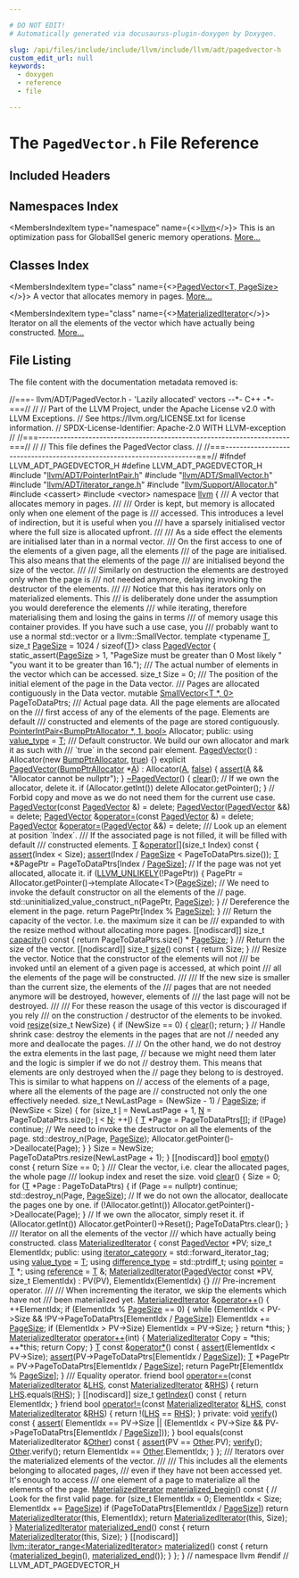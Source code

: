 ```yaml
---

# DO NOT EDIT!
# Automatically generated via docusaurus-plugin-doxygen by Doxygen.

slug: /api/files/include/include/llvm/include/llvm/adt/pagedvector-h
custom_edit_url: null
keywords:
  - doxygen
  - reference
  - file

---
```





# The `PagedVector.h` File Reference

<DoxygenPage pluginConfig={pluginConfig}>



## Included Headers

<IncludesList>
<IncludesListItem
  filePath="llvm/ADT/PointerIntPair.h"
  permalink="/docs/api/files/include/include/llvm/include/llvm/adt/pointerintpair-h"
  isLocal="true" />
<IncludesListItem
  filePath="llvm/ADT/SmallVector.h"
  permalink="/docs/api/files/include/include/llvm/include/llvm/adt/smallvector-h"
  isLocal="true" />
<IncludesListItem
  filePath="llvm/ADT/iterator_range.h"
  permalink="/docs/api/files/include/include/llvm/include/llvm/adt/iterator-range-h"
  isLocal="true" />
<IncludesListItem
  filePath="llvm/Support/Allocator.h"
  permalink="/docs/api/files/include/include/llvm/include/llvm/support/allocator-h"
  isLocal="true" />
<IncludesListItem
  filePath="cassert"
  permalink=""
  isLocal="false" />
<IncludesListItem
  filePath="vector"
  permalink=""
  isLocal="false" />
</IncludesList>

## Namespaces Index

<MembersIndex>

<MembersIndexItem
  type="namespace"
  name={<><a href="/docs/api/namespaces/llvm">llvm</a></>}>
This is an optimization pass for GlobalISel generic memory operations. <a href="/docs/api/namespaces/llvm/#details">More...</a>
</MembersIndexItem>

</MembersIndex>

## Classes Index

<MembersIndex>

<MembersIndexItem
  type="class"
  name={<><a href="/docs/api/classes/llvm/pagedvector">PagedVector&lt;T, PageSize&gt;</a></>}>
A vector that allocates memory in pages. <a href="/docs/api/classes/llvm/pagedvector/#details">More...</a>
</MembersIndexItem>

<MembersIndexItem
  type="class"
  name={<><a href="/docs/api/classes/llvm/pagedvector/materializediterator">MaterializedIterator</a></>}>
Iterator on all the elements of the vector which have actually being constructed. <a href="/docs/api/classes/llvm/pagedvector/materializediterator/#details">More...</a>
</MembersIndexItem>

</MembersIndex>


## File Listing

The file content with the documentation metadata removed is:

<ProgramListing>

<Link id="l00001" /><CodeLine lineNumber="1"><Highlight kind="comment">//===- llvm/ADT/PagedVector.h - &#39;Lazily allocated&#39; vectors --&#42;- C++ -&#42;-===//</Highlight><Highlight kind="normal"></Highlight></CodeLine>
<Link id="l00002" /><CodeLine lineNumber="2"><Highlight kind="normal"></Highlight><Highlight kind="comment">//</Highlight><Highlight kind="normal"></Highlight></CodeLine>
<Link id="l00003" /><CodeLine lineNumber="3"><Highlight kind="normal"></Highlight><Highlight kind="comment">// Part of the LLVM Project, under the Apache License v2.0 with LLVM Exceptions.</Highlight><Highlight kind="normal"></Highlight></CodeLine>
<Link id="l00004" /><CodeLine lineNumber="4"><Highlight kind="normal"></Highlight><Highlight kind="comment">// See https://llvm.org/LICENSE.txt for license information.</Highlight><Highlight kind="normal"></Highlight></CodeLine>
<Link id="l00005" /><CodeLine lineNumber="5"><Highlight kind="normal"></Highlight><Highlight kind="comment">// SPDX-License-Identifier: Apache-2.0 WITH LLVM-exception</Highlight><Highlight kind="normal"></Highlight></CodeLine>
<Link id="l00006" /><CodeLine lineNumber="6"><Highlight kind="normal"></Highlight><Highlight kind="comment">//</Highlight><Highlight kind="normal"></Highlight></CodeLine>
<Link id="l00007" /><CodeLine lineNumber="7"><Highlight kind="normal"></Highlight><Highlight kind="comment">//===----------------------------------------------------------------------===//</Highlight><Highlight kind="normal"></Highlight></CodeLine>
<Link id="l00008" /><CodeLine lineNumber="8"><Highlight kind="normal"></Highlight><Highlight kind="comment">//</Highlight><Highlight kind="normal"></Highlight></CodeLine>
<Link id="l00009" /><CodeLine lineNumber="9"><Highlight kind="normal"></Highlight><Highlight kind="comment">// This file defines the PagedVector class.</Highlight><Highlight kind="normal"></Highlight></CodeLine>
<Link id="l00010" /><CodeLine lineNumber="10"><Highlight kind="normal"></Highlight><Highlight kind="comment">//</Highlight><Highlight kind="normal"></Highlight></CodeLine>
<Link id="l00011" /><CodeLine lineNumber="11"><Highlight kind="normal"></Highlight><Highlight kind="comment">//===----------------------------------------------------------------------===//</Highlight><Highlight kind="normal"></Highlight></CodeLine>
<Link id="l00012" /><CodeLine lineNumber="12"><Highlight kind="normal"></Highlight><Highlight kind="preprocessor">#ifndef LLVM&#95;ADT&#95;PAGEDVECTOR&#95;H</Highlight><Highlight kind="normal"></Highlight></CodeLine>
<Link id="l00013" /><CodeLine lineNumber="13"><Highlight kind="normal"></Highlight><Highlight kind="preprocessor">#define LLVM&#95;ADT&#95;PAGEDVECTOR&#95;H</Highlight><Highlight kind="normal"></Highlight></CodeLine>
<Link id="l00014" /><CodeLine lineNumber="14"><Highlight kind="normal"></Highlight></CodeLine>
<Link id="l00015" /><CodeLine lineNumber="15"><Highlight kind="normal"></Highlight><Highlight kind="preprocessor">#include &quot;<a href="/docs/api/files/include/include/llvm/include/llvm/adt/pointerintpair-h">llvm/ADT/PointerIntPair.h</a>&quot;</Highlight><Highlight kind="normal"></Highlight></CodeLine>
<Link id="l00016" /><CodeLine lineNumber="16"><Highlight kind="normal"></Highlight><Highlight kind="preprocessor">#include &quot;<a href="/docs/api/files/include/include/llvm/include/llvm/adt/smallvector-h">llvm/ADT/SmallVector.h</a>&quot;</Highlight><Highlight kind="normal"></Highlight></CodeLine>
<Link id="l00017" /><CodeLine lineNumber="17"><Highlight kind="normal"></Highlight><Highlight kind="preprocessor">#include &quot;<a href="/docs/api/files/include/include/llvm/include/llvm/adt/iterator-range-h">llvm/ADT/iterator&#95;range.h</a>&quot;</Highlight><Highlight kind="normal"></Highlight></CodeLine>
<Link id="l00018" /><CodeLine lineNumber="18"><Highlight kind="normal"></Highlight><Highlight kind="preprocessor">#include &quot;<a href="/docs/api/files/include/include/llvm/include/llvm/support/allocator-h">llvm/Support/Allocator.h</a>&quot;</Highlight><Highlight kind="normal"></Highlight></CodeLine>
<Link id="l00019" /><CodeLine lineNumber="19"><Highlight kind="normal"></Highlight><Highlight kind="preprocessor">#include &lt;cassert&gt;</Highlight><Highlight kind="normal"></Highlight></CodeLine>
<Link id="l00020" /><CodeLine lineNumber="20"><Highlight kind="normal"></Highlight><Highlight kind="preprocessor">#include &lt;vector&gt;</Highlight><Highlight kind="normal"></Highlight></CodeLine>
<Link id="l00021" /><CodeLine lineNumber="21"><Highlight kind="normal"></Highlight></CodeLine>
<Link id="l00022" /><CodeLine lineNumber="22"><Highlight kind="normal"></Highlight><Highlight kind="keyword">namespace </Highlight><Highlight kind="normal"><a href="/docs/api/namespaces/llvm">llvm</a> &#123;</Highlight><Highlight kind="comment"></Highlight></CodeLine>
<Link id="l00023" /><CodeLine lineNumber="23"><Highlight kind="comment">/// A vector that allocates memory in pages.</Highlight></CodeLine>
<Link id="l00024" /><CodeLine lineNumber="24"><Highlight kind="comment">///</Highlight></CodeLine>
<Link id="l00025" /><CodeLine lineNumber="25"><Highlight kind="comment">/// Order is kept, but memory is allocated only when one element of the page is</Highlight></CodeLine>
<Link id="l00026" /><CodeLine lineNumber="26"><Highlight kind="comment">/// accessed. This introduces a level of indirection, but it is useful when you</Highlight></CodeLine>
<Link id="l00027" /><CodeLine lineNumber="27"><Highlight kind="comment">/// have a sparsely initialised vector where the full size is allocated upfront.</Highlight></CodeLine>
<Link id="l00028" /><CodeLine lineNumber="28"><Highlight kind="comment">///</Highlight></CodeLine>
<Link id="l00029" /><CodeLine lineNumber="29"><Highlight kind="comment">/// As a side effect the elements are initialised later than in a normal vector.</Highlight></CodeLine>
<Link id="l00030" /><CodeLine lineNumber="30"><Highlight kind="comment">/// On the first access to one of the elements of a given page, all the elements</Highlight></CodeLine>
<Link id="l00031" /><CodeLine lineNumber="31"><Highlight kind="comment">/// of the page are initialised. This also means that the elements of the page</Highlight></CodeLine>
<Link id="l00032" /><CodeLine lineNumber="32"><Highlight kind="comment">/// are initialised beyond the size of the vector.</Highlight></CodeLine>
<Link id="l00033" /><CodeLine lineNumber="33"><Highlight kind="comment">///</Highlight></CodeLine>
<Link id="l00034" /><CodeLine lineNumber="34"><Highlight kind="comment">/// Similarly on destruction the elements are destroyed only when the page is</Highlight></CodeLine>
<Link id="l00035" /><CodeLine lineNumber="35"><Highlight kind="comment">/// not needed anymore, delaying invoking the destructor of the elements.</Highlight></CodeLine>
<Link id="l00036" /><CodeLine lineNumber="36"><Highlight kind="comment">///</Highlight></CodeLine>
<Link id="l00037" /><CodeLine lineNumber="37"><Highlight kind="comment">/// Notice that this has iterators only on materialized elements. This</Highlight></CodeLine>
<Link id="l00038" /><CodeLine lineNumber="38"><Highlight kind="comment">/// is deliberately done under the assumption you would dereference the elements</Highlight></CodeLine>
<Link id="l00039" /><CodeLine lineNumber="39"><Highlight kind="comment">/// while iterating, therefore materialising them and losing the gains in terms</Highlight></CodeLine>
<Link id="l00040" /><CodeLine lineNumber="40"><Highlight kind="comment">/// of memory usage this container provides. If you have such a use case, you</Highlight></CodeLine>
<Link id="l00041" /><CodeLine lineNumber="41"><Highlight kind="comment">/// probably want to use a normal std::vector or a llvm::SmallVector.</Highlight><Highlight kind="normal"></Highlight></CodeLine>
<Link id="l00042" /><CodeLine lineNumber="42" lineLink="/docs/api/classes/llvm/pagedvector"><Highlight kind="normal"></Highlight><Highlight kind="keyword">template</Highlight><Highlight kind="normal"> &lt;</Highlight><Highlight kind="keyword">typename</Highlight><Highlight kind="normal"> <a href="/docs/api/files/lib/lib/target/lib/target/mips/mips16isellowering-cpp/#a0acb682b8260ab1c60b918599864e2e5">T</a>, </Highlight><Highlight kind="keywordtype">size&#95;t</Highlight><Highlight kind="normal"> <a href="/docs/api/files/lib/lib/codegen/implicitnullchecks-cpp/#a90146d35673da9e3e4a7f41f3b8c9b7e">PageSize</a> = 1024 / </Highlight><Highlight kind="keyword">sizeof</Highlight><Highlight kind="normal">(<a href="/docs/api/files/lib/lib/target/lib/target/mips/mips16isellowering-cpp/#a0acb682b8260ab1c60b918599864e2e5">T</a>)&gt; </Highlight><Highlight kind="keyword">class</Highlight><Highlight kind="normal"> <a href="/docs/api/classes/llvm/pagedvector/#a8d0d4219201ac3a28aa03fde24f19651">PagedVector</a> &#123;</Highlight></CodeLine>
<Link id="l00043" /><CodeLine lineNumber="43"><Highlight kind="normal">  </Highlight><Highlight kind="keyword">static&#95;assert</Highlight><Highlight kind="normal">(<a href="/docs/api/files/lib/lib/codegen/implicitnullchecks-cpp/#a90146d35673da9e3e4a7f41f3b8c9b7e">PageSize</a> &gt; 1, </Highlight><Highlight kind="stringliteral">&quot;PageSize must be greater than 0 Most likely &quot;</Highlight><Highlight kind="normal"></Highlight></CodeLine>
<Link id="l00044" /><CodeLine lineNumber="44"><Highlight kind="normal">                              </Highlight><Highlight kind="stringliteral">&quot;you want it to be greater than 16.&quot;</Highlight><Highlight kind="normal">);</Highlight><Highlight kind="comment"></Highlight></CodeLine>
<Link id="l00045" /><CodeLine lineNumber="45"><Highlight kind="comment">  /// The actual number of elements in the vector which can be accessed.</Highlight><Highlight kind="normal"></Highlight></CodeLine>
<Link id="l00046" /><CodeLine lineNumber="46"><Highlight kind="normal">  </Highlight><Highlight kind="keywordtype">size&#95;t</Highlight><Highlight kind="normal"> Size = 0;</Highlight></CodeLine>
<Link id="l00047" /><CodeLine lineNumber="47"><Highlight kind="normal"></Highlight><Highlight kind="comment"></Highlight></CodeLine>
<Link id="l00048" /><CodeLine lineNumber="48"><Highlight kind="comment">  /// The position of the initial element of the page in the Data vector.</Highlight></CodeLine>
<Link id="l00049" /><CodeLine lineNumber="49"><Highlight kind="comment">  /// Pages are allocated contiguously in the Data vector.</Highlight><Highlight kind="normal"></Highlight></CodeLine>
<Link id="l00050" /><CodeLine lineNumber="50"><Highlight kind="normal">  </Highlight><Highlight kind="keyword">mutable</Highlight><Highlight kind="normal"> <a href="/docs/api/classes/llvm/smallvector">SmallVector&lt;T &#42;, 0&gt;</a> PageToDataPtrs;</Highlight><Highlight kind="comment"></Highlight></CodeLine>
<Link id="l00051" /><CodeLine lineNumber="51"><Highlight kind="comment">  /// Actual page data. All the page elements are allocated on the</Highlight></CodeLine>
<Link id="l00052" /><CodeLine lineNumber="52"><Highlight kind="comment">  /// first access of any of the elements of the page. Elements are default</Highlight></CodeLine>
<Link id="l00053" /><CodeLine lineNumber="53"><Highlight kind="comment">  /// constructed and elements of the page are stored contiguously.</Highlight><Highlight kind="normal"></Highlight></CodeLine>
<Link id="l00054" /><CodeLine lineNumber="54"><Highlight kind="normal">  <a href="/docs/api/classes/llvm/pointerintpair">PointerIntPair&lt;BumpPtrAllocator &#42;, 1, bool&gt;</a> Allocator;</Highlight></CodeLine>
<Link id="l00055" /><CodeLine lineNumber="55"><Highlight kind="normal"></Highlight></CodeLine>
<Link id="l00056" /><CodeLine lineNumber="56"><Highlight kind="normal"></Highlight><Highlight kind="keyword">public</Highlight><Highlight kind="normal">:</Highlight></CodeLine>
<Link id="l00057" /><CodeLine lineNumber="57" lineLink="/docs/api/classes/llvm/pagedvector/#aaf970444c92dc8b818d421f62a175ce8"><Highlight kind="normal">  </Highlight><Highlight kind="keyword">using </Highlight><Highlight kind="normal"><a href="/docs/api/classes/llvm/pagedvector/#aaf970444c92dc8b818d421f62a175ce8">value&#95;type</a> = <a href="/docs/api/files/lib/lib/target/lib/target/mips/mips16isellowering-cpp/#a0acb682b8260ab1c60b918599864e2e5">T</a>;</Highlight></CodeLine>
<Link id="l00058" /><CodeLine lineNumber="58"><Highlight kind="normal"></Highlight><Highlight kind="comment"></Highlight></CodeLine>
<Link id="l00059" /><CodeLine lineNumber="59"><Highlight kind="comment">  /// Default constructor. We build our own allocator and mark it as such with</Highlight></CodeLine>
<Link id="l00060" /><CodeLine lineNumber="60"><Highlight kind="comment">  /// &#96;true&#96; in the second pair element.</Highlight><Highlight kind="normal"></Highlight></CodeLine>
<Link id="l00061" /><CodeLine lineNumber="61" lineLink="/docs/api/classes/llvm/pagedvector/#a8d0d4219201ac3a28aa03fde24f19651"><Highlight kind="normal">  <a href="/docs/api/classes/llvm/pagedvector/#a8d0d4219201ac3a28aa03fde24f19651">PagedVector</a>() : Allocator(new <a href="/docs/api/namespaces/llvm/#a8e612822d4ba7bb36c9c79582a567108">BumpPtrAllocator</a>, <a href="/docs/api/files/lib/lib/analysis/basicaliasanalysis-cpp/#af6d5cafbdfc5313e65d990120021a3ec">true</a>) &#123;&#125;</Highlight></CodeLine>
<Link id="l00062" /><CodeLine lineNumber="62" lineLink="/docs/api/classes/llvm/pagedvector/#a109b0b303de1667f3caebc8e2452b192"><Highlight kind="normal">  </Highlight><Highlight kind="keyword">explicit</Highlight><Highlight kind="normal"> <a href="/docs/api/classes/llvm/pagedvector/#a109b0b303de1667f3caebc8e2452b192">PagedVector</a>(<a href="/docs/api/namespaces/llvm/#a8e612822d4ba7bb36c9c79582a567108">BumpPtrAllocator</a> &#42;<a href="/docs/api/files/lib/lib/ir/builtingcs-cpp/#a2e38c85003a042421cde1647632d0b72">A</a>) : Allocator(<a href="/docs/api/files/lib/lib/ir/builtingcs-cpp/#a2e38c85003a042421cde1647632d0b72">A</a>, <a href="/docs/api/namespaces/false">false</a>) &#123;</Highlight></CodeLine>
<Link id="l00063" /><CodeLine lineNumber="63"><Highlight kind="normal">    <a href="/docs/api/files/lib/lib/target/lib/target/amdgpu/silowercontrolflow-cpp/#a4868c5d81c5ccc98c47aeab6244346a0">assert</a>(<a href="/docs/api/files/lib/lib/ir/builtingcs-cpp/#a2e38c85003a042421cde1647632d0b72">A</a> &amp;&amp; </Highlight><Highlight kind="stringliteral">&quot;Allocator cannot be nullptr&quot;</Highlight><Highlight kind="normal">);</Highlight></CodeLine>
<Link id="l00064" /><CodeLine lineNumber="64"><Highlight kind="normal">  &#125;</Highlight></CodeLine>
<Link id="l00065" /><CodeLine lineNumber="65"><Highlight kind="normal"></Highlight></CodeLine>
<Link id="l00066" /><CodeLine lineNumber="66" lineLink="/docs/api/classes/llvm/pagedvector/#a5a3013afefe003311f35dc59ba71eef6"><Highlight kind="normal">  <a href="/docs/api/classes/llvm/pagedvector/#a5a3013afefe003311f35dc59ba71eef6">~PagedVector</a>() &#123;</Highlight></CodeLine>
<Link id="l00067" /><CodeLine lineNumber="67"><Highlight kind="normal">    <a href="/docs/api/classes/llvm/pagedvector/#af58646d64130955cca8107daeebdb8d8">clear</a>();</Highlight></CodeLine>
<Link id="l00068" /><CodeLine lineNumber="68"><Highlight kind="normal">    </Highlight><Highlight kind="comment">// If we own the allocator, delete it.</Highlight><Highlight kind="normal"></Highlight></CodeLine>
<Link id="l00069" /><CodeLine lineNumber="69"><Highlight kind="normal">    </Highlight><Highlight kind="keywordflow">if</Highlight><Highlight kind="normal"> (Allocator.getInt())</Highlight></CodeLine>
<Link id="l00070" /><CodeLine lineNumber="70"><Highlight kind="normal">      </Highlight><Highlight kind="keyword">delete</Highlight><Highlight kind="normal"> Allocator.getPointer();</Highlight></CodeLine>
<Link id="l00071" /><CodeLine lineNumber="71"><Highlight kind="normal">  &#125;</Highlight></CodeLine>
<Link id="l00072" /><CodeLine lineNumber="72"><Highlight kind="normal"></Highlight></CodeLine>
<Link id="l00073" /><CodeLine lineNumber="73"><Highlight kind="normal">  </Highlight><Highlight kind="comment">// Forbid copy and move as we do not need them for the current use case.</Highlight><Highlight kind="normal"></Highlight></CodeLine>
<Link id="l00074" /><CodeLine lineNumber="74" lineLink="/docs/api/classes/llvm/pagedvector/#a88305bcd1ac1e94ddc8b9a1378e5296b"><Highlight kind="normal">  <a href="/docs/api/classes/llvm/pagedvector/#a88305bcd1ac1e94ddc8b9a1378e5296b">PagedVector</a>(</Highlight><Highlight kind="keyword">const</Highlight><Highlight kind="normal"> <a href="/docs/api/classes/llvm/pagedvector/#a8d0d4219201ac3a28aa03fde24f19651">PagedVector</a> &amp;) = </Highlight><Highlight kind="keyword">delete</Highlight><Highlight kind="normal">;</Highlight></CodeLine>
<Link id="l00075" /><CodeLine lineNumber="75" lineLink="/docs/api/classes/llvm/pagedvector/#ace137743164c650abe6140575d21f4c0"><Highlight kind="normal">  <a href="/docs/api/classes/llvm/pagedvector/#ace137743164c650abe6140575d21f4c0">PagedVector</a>(<a href="/docs/api/classes/llvm/pagedvector/#a8d0d4219201ac3a28aa03fde24f19651">PagedVector</a> &amp;&amp;) = </Highlight><Highlight kind="keyword">delete</Highlight><Highlight kind="normal">;</Highlight></CodeLine>
<Link id="l00076" /><CodeLine lineNumber="76" lineLink="/docs/api/classes/llvm/pagedvector/#a179fd4f598894d58ef90b5ce535c35d4"><Highlight kind="normal">  <a href="/docs/api/classes/llvm/pagedvector/#a8d0d4219201ac3a28aa03fde24f19651">PagedVector</a> &amp;<a href="/docs/api/classes/llvm/pagedvector/#a179fd4f598894d58ef90b5ce535c35d4">operator=</a>(</Highlight><Highlight kind="keyword">const</Highlight><Highlight kind="normal"> <a href="/docs/api/classes/llvm/pagedvector/#a8d0d4219201ac3a28aa03fde24f19651">PagedVector</a> &amp;) = </Highlight><Highlight kind="keyword">delete</Highlight><Highlight kind="normal">;</Highlight></CodeLine>
<Link id="l00077" /><CodeLine lineNumber="77" lineLink="/docs/api/classes/llvm/pagedvector/#a3f857b4da79647992f8332c17853eb19"><Highlight kind="normal">  <a href="/docs/api/classes/llvm/pagedvector/#a8d0d4219201ac3a28aa03fde24f19651">PagedVector</a> &amp;<a href="/docs/api/classes/llvm/pagedvector/#a3f857b4da79647992f8332c17853eb19">operator=</a>(<a href="/docs/api/classes/llvm/pagedvector/#a8d0d4219201ac3a28aa03fde24f19651">PagedVector</a> &amp;&amp;) = </Highlight><Highlight kind="keyword">delete</Highlight><Highlight kind="normal">;</Highlight></CodeLine>
<Link id="l00078" /><CodeLine lineNumber="78"><Highlight kind="normal"></Highlight><Highlight kind="comment"></Highlight></CodeLine>
<Link id="l00079" /><CodeLine lineNumber="79"><Highlight kind="comment">  /// Look up an element at position &#96;Index&#96;.</Highlight></CodeLine>
<Link id="l00080" /><CodeLine lineNumber="80"><Highlight kind="comment">  /// If the associated page is not filled, it will be filled with default</Highlight></CodeLine>
<Link id="l00081" /><CodeLine lineNumber="81"><Highlight kind="comment">  /// constructed elements.</Highlight><Highlight kind="normal"></Highlight></CodeLine>
<Link id="l00082" /><CodeLine lineNumber="82" lineLink="/docs/api/classes/llvm/pagedvector/#a63e3ad7aaf150227878cef2db7eb45df"><Highlight kind="normal">  <a href="/docs/api/files/lib/lib/target/lib/target/mips/mips16isellowering-cpp/#a0acb682b8260ab1c60b918599864e2e5">T</a> &amp;<a href="/docs/api/classes/llvm/pagedvector/#a63e3ad7aaf150227878cef2db7eb45df">operator&#91;&#93;</a>(</Highlight><Highlight kind="keywordtype">size&#95;t</Highlight><Highlight kind="normal"> Index)</Highlight><Highlight kind="keyword"> const </Highlight><Highlight kind="normal">&#123;</Highlight></CodeLine>
<Link id="l00083" /><CodeLine lineNumber="83"><Highlight kind="normal">    <a href="/docs/api/files/lib/lib/target/lib/target/amdgpu/silowercontrolflow-cpp/#a4868c5d81c5ccc98c47aeab6244346a0">assert</a>(Index &lt; Size);</Highlight></CodeLine>
<Link id="l00084" /><CodeLine lineNumber="84"><Highlight kind="normal">    <a href="/docs/api/files/lib/lib/target/lib/target/amdgpu/silowercontrolflow-cpp/#a4868c5d81c5ccc98c47aeab6244346a0">assert</a>(Index / <a href="/docs/api/files/lib/lib/codegen/implicitnullchecks-cpp/#a90146d35673da9e3e4a7f41f3b8c9b7e">PageSize</a> &lt; PageToDataPtrs.size());</Highlight></CodeLine>
<Link id="l00085" /><CodeLine lineNumber="85"><Highlight kind="normal">    <a href="/docs/api/files/lib/lib/target/lib/target/mips/mips16isellowering-cpp/#a0acb682b8260ab1c60b918599864e2e5">T</a> &#42;&amp;PagePtr = PageToDataPtrs&#91;Index / <a href="/docs/api/files/lib/lib/codegen/implicitnullchecks-cpp/#a90146d35673da9e3e4a7f41f3b8c9b7e">PageSize</a>&#93;;</Highlight></CodeLine>
<Link id="l00086" /><CodeLine lineNumber="86"><Highlight kind="normal">    </Highlight><Highlight kind="comment">// If the page was not yet allocated, allocate it.</Highlight><Highlight kind="normal"></Highlight></CodeLine>
<Link id="l00087" /><CodeLine lineNumber="87"><Highlight kind="normal">    </Highlight><Highlight kind="keywordflow">if</Highlight><Highlight kind="normal"> (<a href="/docs/api/files/include/include/llvm/include/llvm/support/compiler-h/#a104cae72182bec0ab951e3faea6ce509">LLVM&#95;UNLIKELY</a>(!PagePtr)) &#123;</Highlight></CodeLine>
<Link id="l00088" /><CodeLine lineNumber="88"><Highlight kind="normal">      PagePtr = Allocator.getPointer()-&gt;template Allocate&lt;T&gt;(<a href="/docs/api/files/lib/lib/codegen/implicitnullchecks-cpp/#a90146d35673da9e3e4a7f41f3b8c9b7e">PageSize</a>);</Highlight></CodeLine>
<Link id="l00089" /><CodeLine lineNumber="89"><Highlight kind="normal">      </Highlight><Highlight kind="comment">// We need to invoke the default constructor on all the elements of the</Highlight><Highlight kind="normal"></Highlight></CodeLine>
<Link id="l00090" /><CodeLine lineNumber="90"><Highlight kind="normal">      </Highlight><Highlight kind="comment">// page.</Highlight><Highlight kind="normal"></Highlight></CodeLine>
<Link id="l00091" /><CodeLine lineNumber="91"><Highlight kind="normal">      std::uninitialized&#95;value&#95;construct&#95;n(PagePtr, <a href="/docs/api/files/lib/lib/codegen/implicitnullchecks-cpp/#a90146d35673da9e3e4a7f41f3b8c9b7e">PageSize</a>);</Highlight></CodeLine>
<Link id="l00092" /><CodeLine lineNumber="92"><Highlight kind="normal">    &#125;</Highlight></CodeLine>
<Link id="l00093" /><CodeLine lineNumber="93"><Highlight kind="normal">    </Highlight><Highlight kind="comment">// Dereference the element in the page.</Highlight><Highlight kind="normal"></Highlight></CodeLine>
<Link id="l00094" /><CodeLine lineNumber="94"><Highlight kind="normal">    </Highlight><Highlight kind="keywordflow">return</Highlight><Highlight kind="normal"> PagePtr&#91;Index % <a href="/docs/api/files/lib/lib/codegen/implicitnullchecks-cpp/#a90146d35673da9e3e4a7f41f3b8c9b7e">PageSize</a>&#93;;</Highlight></CodeLine>
<Link id="l00095" /><CodeLine lineNumber="95"><Highlight kind="normal">  &#125;</Highlight></CodeLine>
<Link id="l00096" /><CodeLine lineNumber="96"><Highlight kind="normal"></Highlight><Highlight kind="comment"></Highlight></CodeLine>
<Link id="l00097" /><CodeLine lineNumber="97"><Highlight kind="comment">  /// Return the capacity of the vector. I.e. the maximum size it can be</Highlight></CodeLine>
<Link id="l00098" /><CodeLine lineNumber="98"><Highlight kind="comment">  /// expanded to with the resize method without allocating more pages.</Highlight><Highlight kind="normal"></Highlight></CodeLine>
<Link id="l00099" /><CodeLine lineNumber="99" lineLink="/docs/api/classes/llvm/pagedvector/#ae352f14abff61be868ca4a4f2246dcd4"><Highlight kind="normal">  &#91;&#91;nodiscard&#93;&#93; </Highlight><Highlight kind="keywordtype">size&#95;t</Highlight><Highlight kind="normal"> <a href="/docs/api/classes/llvm/pagedvector/#ae352f14abff61be868ca4a4f2246dcd4">capacity</a>()</Highlight><Highlight kind="keyword"> const </Highlight><Highlight kind="normal">&#123;</Highlight></CodeLine>
<Link id="l00100" /><CodeLine lineNumber="100"><Highlight kind="normal">    </Highlight><Highlight kind="keywordflow">return</Highlight><Highlight kind="normal"> PageToDataPtrs.size() &#42; <a href="/docs/api/files/lib/lib/codegen/implicitnullchecks-cpp/#a90146d35673da9e3e4a7f41f3b8c9b7e">PageSize</a>;</Highlight></CodeLine>
<Link id="l00101" /><CodeLine lineNumber="101"><Highlight kind="normal">  &#125;</Highlight></CodeLine>
<Link id="l00102" /><CodeLine lineNumber="102"><Highlight kind="normal"></Highlight><Highlight kind="comment"></Highlight></CodeLine>
<Link id="l00103" /><CodeLine lineNumber="103"><Highlight kind="comment">  /// Return the size of the vector.</Highlight><Highlight kind="normal"></Highlight></CodeLine>
<Link id="l00104" /><CodeLine lineNumber="104" lineLink="/docs/api/classes/llvm/pagedvector/#a2184ad1cb218226d0837ffa1c1abf4a3"><Highlight kind="normal">  &#91;&#91;nodiscard&#93;&#93; </Highlight><Highlight kind="keywordtype">size&#95;t</Highlight><Highlight kind="normal"> <a href="/docs/api/classes/llvm/pagedvector/#a2184ad1cb218226d0837ffa1c1abf4a3">size</a>()</Highlight><Highlight kind="keyword"> const </Highlight><Highlight kind="normal">&#123; </Highlight><Highlight kind="keywordflow">return</Highlight><Highlight kind="normal"> Size; &#125;</Highlight></CodeLine>
<Link id="l00105" /><CodeLine lineNumber="105"><Highlight kind="normal"></Highlight><Highlight kind="comment"></Highlight></CodeLine>
<Link id="l00106" /><CodeLine lineNumber="106"><Highlight kind="comment">  /// Resize the vector. Notice that the constructor of the elements will not</Highlight></CodeLine>
<Link id="l00107" /><CodeLine lineNumber="107"><Highlight kind="comment">  /// be invoked until an element of a given page is accessed, at which point</Highlight></CodeLine>
<Link id="l00108" /><CodeLine lineNumber="108"><Highlight kind="comment">  /// all the elements of the page will be constructed.</Highlight></CodeLine>
<Link id="l00109" /><CodeLine lineNumber="109"><Highlight kind="comment">  ///</Highlight></CodeLine>
<Link id="l00110" /><CodeLine lineNumber="110"><Highlight kind="comment">  /// If the new size is smaller than the current size, the elements of the</Highlight></CodeLine>
<Link id="l00111" /><CodeLine lineNumber="111"><Highlight kind="comment">  /// pages that are not needed anymore will be destroyed, however, elements of</Highlight></CodeLine>
<Link id="l00112" /><CodeLine lineNumber="112"><Highlight kind="comment">  /// the last page will not be destroyed.</Highlight></CodeLine>
<Link id="l00113" /><CodeLine lineNumber="113"><Highlight kind="comment">  ///</Highlight></CodeLine>
<Link id="l00114" /><CodeLine lineNumber="114"><Highlight kind="comment">  /// For these reason the usage of this vector is discouraged if you rely</Highlight></CodeLine>
<Link id="l00115" /><CodeLine lineNumber="115"><Highlight kind="comment">  /// on the construction / destructor of the elements to be invoked.</Highlight><Highlight kind="normal"></Highlight></CodeLine>
<Link id="l00116" /><CodeLine lineNumber="116" lineLink="/docs/api/classes/llvm/pagedvector/#a84c9c19fca5d62dc0c891cdc7153ae15"><Highlight kind="normal">  </Highlight><Highlight kind="keywordtype">void</Highlight><Highlight kind="normal"> <a href="/docs/api/classes/llvm/pagedvector/#a84c9c19fca5d62dc0c891cdc7153ae15">resize</a>(</Highlight><Highlight kind="keywordtype">size&#95;t</Highlight><Highlight kind="normal"> NewSize) &#123;</Highlight></CodeLine>
<Link id="l00117" /><CodeLine lineNumber="117"><Highlight kind="normal">    </Highlight><Highlight kind="keywordflow">if</Highlight><Highlight kind="normal"> (NewSize == 0) &#123;</Highlight></CodeLine>
<Link id="l00118" /><CodeLine lineNumber="118"><Highlight kind="normal">      <a href="/docs/api/classes/llvm/pagedvector/#af58646d64130955cca8107daeebdb8d8">clear</a>();</Highlight></CodeLine>
<Link id="l00119" /><CodeLine lineNumber="119"><Highlight kind="normal">      </Highlight><Highlight kind="keywordflow">return</Highlight><Highlight kind="normal">;</Highlight></CodeLine>
<Link id="l00120" /><CodeLine lineNumber="120"><Highlight kind="normal">    &#125;</Highlight></CodeLine>
<Link id="l00121" /><CodeLine lineNumber="121"><Highlight kind="normal">    </Highlight><Highlight kind="comment">// Handle shrink case: destroy the elements in the pages that are not</Highlight><Highlight kind="normal"></Highlight></CodeLine>
<Link id="l00122" /><CodeLine lineNumber="122"><Highlight kind="normal">    </Highlight><Highlight kind="comment">// needed any more and deallocate the pages.</Highlight><Highlight kind="normal"></Highlight></CodeLine>
<Link id="l00123" /><CodeLine lineNumber="123"><Highlight kind="normal">    </Highlight><Highlight kind="comment">//</Highlight><Highlight kind="normal"></Highlight></CodeLine>
<Link id="l00124" /><CodeLine lineNumber="124"><Highlight kind="normal">    </Highlight><Highlight kind="comment">// On the other hand, we do not destroy the extra elements in the last page,</Highlight><Highlight kind="normal"></Highlight></CodeLine>
<Link id="l00125" /><CodeLine lineNumber="125"><Highlight kind="normal">    </Highlight><Highlight kind="comment">// because we might need them later and the logic is simpler if we do not</Highlight><Highlight kind="normal"></Highlight></CodeLine>
<Link id="l00126" /><CodeLine lineNumber="126"><Highlight kind="normal">    </Highlight><Highlight kind="comment">// destroy them. This means that elements are only destroyed when the</Highlight><Highlight kind="normal"></Highlight></CodeLine>
<Link id="l00127" /><CodeLine lineNumber="127"><Highlight kind="normal">    </Highlight><Highlight kind="comment">// page they belong to is destroyed. This is similar to what happens on</Highlight><Highlight kind="normal"></Highlight></CodeLine>
<Link id="l00128" /><CodeLine lineNumber="128"><Highlight kind="normal">    </Highlight><Highlight kind="comment">// access of the elements of a page, where all the elements of the page are</Highlight><Highlight kind="normal"></Highlight></CodeLine>
<Link id="l00129" /><CodeLine lineNumber="129"><Highlight kind="normal">    </Highlight><Highlight kind="comment">// constructed not only the one effectively needed.</Highlight><Highlight kind="normal"></Highlight></CodeLine>
<Link id="l00130" /><CodeLine lineNumber="130"><Highlight kind="normal">    </Highlight><Highlight kind="keywordtype">size&#95;t</Highlight><Highlight kind="normal"> NewLastPage = (NewSize - 1) / <a href="/docs/api/files/lib/lib/codegen/implicitnullchecks-cpp/#a90146d35673da9e3e4a7f41f3b8c9b7e">PageSize</a>;</Highlight></CodeLine>
<Link id="l00131" /><CodeLine lineNumber="131"><Highlight kind="normal">    </Highlight><Highlight kind="keywordflow">if</Highlight><Highlight kind="normal"> (NewSize &lt; Size) &#123;</Highlight></CodeLine>
<Link id="l00132" /><CodeLine lineNumber="132"><Highlight kind="normal">      </Highlight><Highlight kind="keywordflow">for</Highlight><Highlight kind="normal"> (</Highlight><Highlight kind="keywordtype">size&#95;t</Highlight><Highlight kind="normal"> <a href="/docs/api/files/lib/lib/support/md5-cpp/#ac0eafdc9ee161b71e7af98af736952fd">I</a> = NewLastPage + 1, <a href="/docs/api/files/lib/lib/support/regcomp-c/#a0240ac851181b84ac374872dc5434ee4">N</a> = PageToDataPtrs.size(); <a href="/docs/api/files/lib/lib/support/md5-cpp/#ac0eafdc9ee161b71e7af98af736952fd">I</a> &lt; <a href="/docs/api/files/lib/lib/support/regcomp-c/#a0240ac851181b84ac374872dc5434ee4">N</a>; ++<a href="/docs/api/files/lib/lib/support/md5-cpp/#ac0eafdc9ee161b71e7af98af736952fd">I</a>) &#123;</Highlight></CodeLine>
<Link id="l00133" /><CodeLine lineNumber="133"><Highlight kind="normal">        <a href="/docs/api/files/lib/lib/target/lib/target/mips/mips16isellowering-cpp/#a0acb682b8260ab1c60b918599864e2e5">T</a> &#42;Page = PageToDataPtrs&#91;<a href="/docs/api/files/lib/lib/support/md5-cpp/#ac0eafdc9ee161b71e7af98af736952fd">I</a>&#93;;</Highlight></CodeLine>
<Link id="l00134" /><CodeLine lineNumber="134"><Highlight kind="normal">        </Highlight><Highlight kind="keywordflow">if</Highlight><Highlight kind="normal"> (!Page)</Highlight></CodeLine>
<Link id="l00135" /><CodeLine lineNumber="135"><Highlight kind="normal">          </Highlight><Highlight kind="keywordflow">continue</Highlight><Highlight kind="normal">;</Highlight></CodeLine>
<Link id="l00136" /><CodeLine lineNumber="136"><Highlight kind="normal">        </Highlight><Highlight kind="comment">// We need to invoke the destructor on all the elements of the page.</Highlight><Highlight kind="normal"></Highlight></CodeLine>
<Link id="l00137" /><CodeLine lineNumber="137"><Highlight kind="normal">        std::destroy&#95;n(Page, <a href="/docs/api/files/lib/lib/codegen/implicitnullchecks-cpp/#a90146d35673da9e3e4a7f41f3b8c9b7e">PageSize</a>);</Highlight></CodeLine>
<Link id="l00138" /><CodeLine lineNumber="138"><Highlight kind="normal">        Allocator.getPointer()-&gt;Deallocate(Page);</Highlight></CodeLine>
<Link id="l00139" /><CodeLine lineNumber="139"><Highlight kind="normal">      &#125;</Highlight></CodeLine>
<Link id="l00140" /><CodeLine lineNumber="140"><Highlight kind="normal">    &#125;</Highlight></CodeLine>
<Link id="l00141" /><CodeLine lineNumber="141"><Highlight kind="normal"></Highlight></CodeLine>
<Link id="l00142" /><CodeLine lineNumber="142"><Highlight kind="normal">    Size = NewSize;</Highlight></CodeLine>
<Link id="l00143" /><CodeLine lineNumber="143"><Highlight kind="normal">    PageToDataPtrs.resize(NewLastPage + 1);</Highlight></CodeLine>
<Link id="l00144" /><CodeLine lineNumber="144"><Highlight kind="normal">  &#125;</Highlight></CodeLine>
<Link id="l00145" /><CodeLine lineNumber="145"><Highlight kind="normal"></Highlight></CodeLine>
<Link id="l00146" /><CodeLine lineNumber="146" lineLink="/docs/api/classes/llvm/pagedvector/#a15e89fa9933cfb26cb2644112b0f6d7d"><Highlight kind="normal">  &#91;&#91;nodiscard&#93;&#93; </Highlight><Highlight kind="keywordtype">bool</Highlight><Highlight kind="normal"> <a href="/docs/api/classes/llvm/pagedvector/#a15e89fa9933cfb26cb2644112b0f6d7d">empty</a>()</Highlight><Highlight kind="keyword"> const </Highlight><Highlight kind="normal">&#123; </Highlight><Highlight kind="keywordflow">return</Highlight><Highlight kind="normal"> Size == 0; &#125;</Highlight></CodeLine>
<Link id="l00147" /><CodeLine lineNumber="147"><Highlight kind="normal"></Highlight><Highlight kind="comment"></Highlight></CodeLine>
<Link id="l00148" /><CodeLine lineNumber="148"><Highlight kind="comment">  /// Clear the vector, i.e. clear the allocated pages, the whole page</Highlight></CodeLine>
<Link id="l00149" /><CodeLine lineNumber="149"><Highlight kind="comment">  /// lookup index and reset the size.</Highlight><Highlight kind="normal"></Highlight></CodeLine>
<Link id="l00150" /><CodeLine lineNumber="150" lineLink="/docs/api/classes/llvm/pagedvector/#af58646d64130955cca8107daeebdb8d8"><Highlight kind="normal">  </Highlight><Highlight kind="keywordtype">void</Highlight><Highlight kind="normal"> <a href="/docs/api/classes/llvm/pagedvector/#af58646d64130955cca8107daeebdb8d8">clear</a>() &#123;</Highlight></CodeLine>
<Link id="l00151" /><CodeLine lineNumber="151"><Highlight kind="normal">    Size = 0;</Highlight></CodeLine>
<Link id="l00152" /><CodeLine lineNumber="152"><Highlight kind="normal">    </Highlight><Highlight kind="keywordflow">for</Highlight><Highlight kind="normal"> (<a href="/docs/api/files/lib/lib/target/lib/target/mips/mips16isellowering-cpp/#a0acb682b8260ab1c60b918599864e2e5">T</a> &#42;Page : PageToDataPtrs) &#123;</Highlight></CodeLine>
<Link id="l00153" /><CodeLine lineNumber="153"><Highlight kind="normal">      </Highlight><Highlight kind="keywordflow">if</Highlight><Highlight kind="normal"> (Page == </Highlight><Highlight kind="keyword">nullptr</Highlight><Highlight kind="normal">)</Highlight></CodeLine>
<Link id="l00154" /><CodeLine lineNumber="154"><Highlight kind="normal">        </Highlight><Highlight kind="keywordflow">continue</Highlight><Highlight kind="normal">;</Highlight></CodeLine>
<Link id="l00155" /><CodeLine lineNumber="155"><Highlight kind="normal">      std::destroy&#95;n(Page, <a href="/docs/api/files/lib/lib/codegen/implicitnullchecks-cpp/#a90146d35673da9e3e4a7f41f3b8c9b7e">PageSize</a>);</Highlight></CodeLine>
<Link id="l00156" /><CodeLine lineNumber="156"><Highlight kind="normal">      </Highlight><Highlight kind="comment">// If we do not own the allocator, deallocate the pages one by one.</Highlight><Highlight kind="normal"></Highlight></CodeLine>
<Link id="l00157" /><CodeLine lineNumber="157"><Highlight kind="normal">      </Highlight><Highlight kind="keywordflow">if</Highlight><Highlight kind="normal"> (!Allocator.getInt())</Highlight></CodeLine>
<Link id="l00158" /><CodeLine lineNumber="158"><Highlight kind="normal">        Allocator.getPointer()-&gt;Deallocate(Page);</Highlight></CodeLine>
<Link id="l00159" /><CodeLine lineNumber="159"><Highlight kind="normal">    &#125;</Highlight></CodeLine>
<Link id="l00160" /><CodeLine lineNumber="160"><Highlight kind="normal">    </Highlight><Highlight kind="comment">// If we own the allocator, simply reset it.</Highlight><Highlight kind="normal"></Highlight></CodeLine>
<Link id="l00161" /><CodeLine lineNumber="161"><Highlight kind="normal">    </Highlight><Highlight kind="keywordflow">if</Highlight><Highlight kind="normal"> (Allocator.getInt())</Highlight></CodeLine>
<Link id="l00162" /><CodeLine lineNumber="162"><Highlight kind="normal">      Allocator.getPointer()-&gt;Reset();</Highlight></CodeLine>
<Link id="l00163" /><CodeLine lineNumber="163"><Highlight kind="normal">    PageToDataPtrs.clear();</Highlight></CodeLine>
<Link id="l00164" /><CodeLine lineNumber="164"><Highlight kind="normal">  &#125;</Highlight></CodeLine>
<Link id="l00165" /><CodeLine lineNumber="165"><Highlight kind="normal"></Highlight><Highlight kind="comment"></Highlight></CodeLine>
<Link id="l00166" /><CodeLine lineNumber="166"><Highlight kind="comment">  /// Iterator on all the elements of the vector</Highlight></CodeLine>
<Link id="l00167" /><CodeLine lineNumber="167"><Highlight kind="comment">  /// which have actually being constructed.</Highlight><Highlight kind="normal"></Highlight></CodeLine>
<Link id="l00168" /><CodeLine lineNumber="168" lineLink="/docs/api/classes/llvm/pagedvector/materializediterator"><Highlight kind="normal">  </Highlight><Highlight kind="keyword">class </Highlight><Highlight kind="normal"><a href="/docs/api/classes/llvm/pagedvector/materializediterator/#ad4775618f78009529c1512a353a8e156">MaterializedIterator</a> &#123;</Highlight></CodeLine>
<Link id="l00169" /><CodeLine lineNumber="169"><Highlight kind="normal">    </Highlight><Highlight kind="keyword">const</Highlight><Highlight kind="normal"> <a href="/docs/api/classes/llvm/pagedvector/#a8d0d4219201ac3a28aa03fde24f19651">PagedVector</a> &#42;PV;</Highlight></CodeLine>
<Link id="l00170" /><CodeLine lineNumber="170"><Highlight kind="normal">    </Highlight><Highlight kind="keywordtype">size&#95;t</Highlight><Highlight kind="normal"> ElementIdx;</Highlight></CodeLine>
<Link id="l00171" /><CodeLine lineNumber="171"><Highlight kind="normal"></Highlight></CodeLine>
<Link id="l00172" /><CodeLine lineNumber="172"><Highlight kind="normal">  </Highlight><Highlight kind="keyword">public</Highlight><Highlight kind="normal">:</Highlight></CodeLine>
<Link id="l00173" /><CodeLine lineNumber="173" lineLink="/docs/api/classes/llvm/pagedvector/materializediterator/#aa644ff29fae641624d3b2b78a8073ecb"><Highlight kind="normal">    </Highlight><Highlight kind="keyword">using </Highlight><Highlight kind="normal"><a href="/docs/api/classes/llvm/pagedvector/materializediterator/#aa644ff29fae641624d3b2b78a8073ecb">iterator&#95;category</a> = std::forward&#95;iterator&#95;tag;</Highlight></CodeLine>
<Link id="l00174" /><CodeLine lineNumber="174" lineLink="/docs/api/classes/llvm/pagedvector/materializediterator/#ad1a01e29b82ed8f661f6c094bdfdb2ca"><Highlight kind="normal">    </Highlight><Highlight kind="keyword">using </Highlight><Highlight kind="normal"><a href="/docs/api/classes/llvm/pagedvector/materializediterator/#ad1a01e29b82ed8f661f6c094bdfdb2ca">value&#95;type</a> = <a href="/docs/api/files/lib/lib/target/lib/target/mips/mips16isellowering-cpp/#a0acb682b8260ab1c60b918599864e2e5">T</a>;</Highlight></CodeLine>
<Link id="l00175" /><CodeLine lineNumber="175" lineLink="/docs/api/classes/llvm/pagedvector/materializediterator/#a4ee0c27f87ae8f12572ea4541f3f8381"><Highlight kind="normal">    </Highlight><Highlight kind="keyword">using </Highlight><Highlight kind="normal"><a href="/docs/api/classes/llvm/pagedvector/materializediterator/#a4ee0c27f87ae8f12572ea4541f3f8381">difference&#95;type</a> = std::ptrdiff&#95;t;</Highlight></CodeLine>
<Link id="l00176" /><CodeLine lineNumber="176" lineLink="/docs/api/classes/llvm/pagedvector/materializediterator/#ac80eeefef6aa22761c4672008209c5aa"><Highlight kind="normal">    </Highlight><Highlight kind="keyword">using </Highlight><Highlight kind="normal"><a href="/docs/api/classes/llvm/pagedvector/materializediterator/#ac80eeefef6aa22761c4672008209c5aa">pointer</a> = <a href="/docs/api/files/lib/lib/target/lib/target/mips/mips16isellowering-cpp/#a0acb682b8260ab1c60b918599864e2e5">T</a> &#42;;</Highlight></CodeLine>
<Link id="l00177" /><CodeLine lineNumber="177" lineLink="/docs/api/classes/llvm/pagedvector/materializediterator/#a4f8fde40d02e52860a97c45047ec674c"><Highlight kind="normal">    </Highlight><Highlight kind="keyword">using </Highlight><Highlight kind="normal"><a href="/docs/api/classes/llvm/pagedvector/materializediterator/#a4f8fde40d02e52860a97c45047ec674c">reference</a> = <a href="/docs/api/files/lib/lib/target/lib/target/mips/mips16isellowering-cpp/#a0acb682b8260ab1c60b918599864e2e5">T</a> &amp;;</Highlight></CodeLine>
<Link id="l00178" /><CodeLine lineNumber="178"><Highlight kind="normal"></Highlight></CodeLine>
<Link id="l00179" /><CodeLine lineNumber="179" lineLink="/docs/api/classes/llvm/pagedvector/materializediterator/#ad4775618f78009529c1512a353a8e156"><Highlight kind="normal">    <a href="/docs/api/classes/llvm/pagedvector/materializediterator/#ad4775618f78009529c1512a353a8e156">MaterializedIterator</a>(<a href="/docs/api/classes/llvm/pagedvector/#a8d0d4219201ac3a28aa03fde24f19651">PagedVector</a> </Highlight><Highlight kind="keyword">const</Highlight><Highlight kind="normal"> &#42;PV, </Highlight><Highlight kind="keywordtype">size&#95;t</Highlight><Highlight kind="normal"> ElementIdx)</Highlight></CodeLine>
<Link id="l00180" /><CodeLine lineNumber="180"><Highlight kind="normal">        : PV(PV), ElementIdx(ElementIdx) &#123;&#125;</Highlight></CodeLine>
<Link id="l00181" /><CodeLine lineNumber="181"><Highlight kind="normal"></Highlight><Highlight kind="comment"></Highlight></CodeLine>
<Link id="l00182" /><CodeLine lineNumber="182"><Highlight kind="comment">    /// Pre-increment operator.</Highlight></CodeLine>
<Link id="l00183" /><CodeLine lineNumber="183"><Highlight kind="comment">    ///</Highlight></CodeLine>
<Link id="l00184" /><CodeLine lineNumber="184"><Highlight kind="comment">    /// When incrementing the iterator, we skip the elements which have not</Highlight></CodeLine>
<Link id="l00185" /><CodeLine lineNumber="185"><Highlight kind="comment">    /// been materialized yet.</Highlight><Highlight kind="normal"></Highlight></CodeLine>
<Link id="l00186" /><CodeLine lineNumber="186" lineLink="/docs/api/classes/llvm/pagedvector/materializediterator/#a4482dc847b23af372d9c0f2a9a958a9a"><Highlight kind="normal">    <a href="/docs/api/classes/llvm/pagedvector/materializediterator/#ad4775618f78009529c1512a353a8e156">MaterializedIterator</a> &amp;<a href="/docs/api/classes/llvm/pagedvector/materializediterator/#a4482dc847b23af372d9c0f2a9a958a9a">operator++</a>() &#123;</Highlight></CodeLine>
<Link id="l00187" /><CodeLine lineNumber="187"><Highlight kind="normal">      ++ElementIdx;</Highlight></CodeLine>
<Link id="l00188" /><CodeLine lineNumber="188"><Highlight kind="normal">      </Highlight><Highlight kind="keywordflow">if</Highlight><Highlight kind="normal"> (ElementIdx % <a href="/docs/api/files/lib/lib/codegen/implicitnullchecks-cpp/#a90146d35673da9e3e4a7f41f3b8c9b7e">PageSize</a> == 0) &#123;</Highlight></CodeLine>
<Link id="l00189" /><CodeLine lineNumber="189"><Highlight kind="normal">        </Highlight><Highlight kind="keywordflow">while</Highlight><Highlight kind="normal"> (ElementIdx &lt; PV-&gt;Size &amp;&amp;</Highlight></CodeLine>
<Link id="l00190" /><CodeLine lineNumber="190"><Highlight kind="normal">               !PV-&gt;PageToDataPtrs&#91;ElementIdx / <a href="/docs/api/files/lib/lib/codegen/implicitnullchecks-cpp/#a90146d35673da9e3e4a7f41f3b8c9b7e">PageSize</a>&#93;)</Highlight></CodeLine>
<Link id="l00191" /><CodeLine lineNumber="191"><Highlight kind="normal">          ElementIdx += <a href="/docs/api/files/lib/lib/codegen/implicitnullchecks-cpp/#a90146d35673da9e3e4a7f41f3b8c9b7e">PageSize</a>;</Highlight></CodeLine>
<Link id="l00192" /><CodeLine lineNumber="192"><Highlight kind="normal">        </Highlight><Highlight kind="keywordflow">if</Highlight><Highlight kind="normal"> (ElementIdx &gt; PV-&gt;Size)</Highlight></CodeLine>
<Link id="l00193" /><CodeLine lineNumber="193"><Highlight kind="normal">          ElementIdx = PV-&gt;Size;</Highlight></CodeLine>
<Link id="l00194" /><CodeLine lineNumber="194"><Highlight kind="normal">      &#125;</Highlight></CodeLine>
<Link id="l00195" /><CodeLine lineNumber="195"><Highlight kind="normal"></Highlight></CodeLine>
<Link id="l00196" /><CodeLine lineNumber="196"><Highlight kind="normal">      </Highlight><Highlight kind="keywordflow">return</Highlight><Highlight kind="normal"> &#42;</Highlight><Highlight kind="keyword">this</Highlight><Highlight kind="normal">;</Highlight></CodeLine>
<Link id="l00197" /><CodeLine lineNumber="197"><Highlight kind="normal">    &#125;</Highlight></CodeLine>
<Link id="l00198" /><CodeLine lineNumber="198"><Highlight kind="normal"></Highlight></CodeLine>
<Link id="l00199" /><CodeLine lineNumber="199" lineLink="/docs/api/classes/llvm/pagedvector/materializediterator/#af5d9775d1e2e5f0a35bc7e1369993038"><Highlight kind="normal">    <a href="/docs/api/classes/llvm/pagedvector/materializediterator/#ad4775618f78009529c1512a353a8e156">MaterializedIterator</a> <a href="/docs/api/classes/llvm/pagedvector/materializediterator/#af5d9775d1e2e5f0a35bc7e1369993038">operator++</a>(</Highlight><Highlight kind="keywordtype">int</Highlight><Highlight kind="normal">) &#123;</Highlight></CodeLine>
<Link id="l00200" /><CodeLine lineNumber="200"><Highlight kind="normal">      <a href="/docs/api/classes/llvm/pagedvector/materializediterator/#ad4775618f78009529c1512a353a8e156">MaterializedIterator</a> Copy = &#42;</Highlight><Highlight kind="keyword">this</Highlight><Highlight kind="normal">;</Highlight></CodeLine>
<Link id="l00201" /><CodeLine lineNumber="201"><Highlight kind="normal">      ++&#42;</Highlight><Highlight kind="keyword">this</Highlight><Highlight kind="normal">;</Highlight></CodeLine>
<Link id="l00202" /><CodeLine lineNumber="202"><Highlight kind="normal">      </Highlight><Highlight kind="keywordflow">return</Highlight><Highlight kind="normal"> Copy;</Highlight></CodeLine>
<Link id="l00203" /><CodeLine lineNumber="203"><Highlight kind="normal">    &#125;</Highlight></CodeLine>
<Link id="l00204" /><CodeLine lineNumber="204"><Highlight kind="normal"></Highlight></CodeLine>
<Link id="l00205" /><CodeLine lineNumber="205" lineLink="/docs/api/classes/llvm/pagedvector/materializediterator/#a83cd8a35a0db6397a73bdbaa518a3a48"><Highlight kind="normal">    <a href="/docs/api/files/lib/lib/target/lib/target/mips/mips16isellowering-cpp/#a0acb682b8260ab1c60b918599864e2e5">T</a> </Highlight><Highlight kind="keyword">const</Highlight><Highlight kind="normal"> &amp;<a href="/docs/api/classes/llvm/pagedvector/materializediterator/#a83cd8a35a0db6397a73bdbaa518a3a48">operator&#42;</a>()</Highlight><Highlight kind="keyword"> const </Highlight><Highlight kind="normal">&#123;</Highlight></CodeLine>
<Link id="l00206" /><CodeLine lineNumber="206"><Highlight kind="normal">      <a href="/docs/api/files/lib/lib/target/lib/target/amdgpu/silowercontrolflow-cpp/#a4868c5d81c5ccc98c47aeab6244346a0">assert</a>(ElementIdx &lt; PV-&gt;Size);</Highlight></CodeLine>
<Link id="l00207" /><CodeLine lineNumber="207"><Highlight kind="normal">      <a href="/docs/api/files/lib/lib/target/lib/target/amdgpu/silowercontrolflow-cpp/#a4868c5d81c5ccc98c47aeab6244346a0">assert</a>(PV-&gt;PageToDataPtrs&#91;ElementIdx / <a href="/docs/api/files/lib/lib/codegen/implicitnullchecks-cpp/#a90146d35673da9e3e4a7f41f3b8c9b7e">PageSize</a>&#93;);</Highlight></CodeLine>
<Link id="l00208" /><CodeLine lineNumber="208"><Highlight kind="normal">      <a href="/docs/api/files/lib/lib/target/lib/target/mips/mips16isellowering-cpp/#a0acb682b8260ab1c60b918599864e2e5">T</a> &#42;PagePtr = PV-&gt;PageToDataPtrs&#91;ElementIdx / <a href="/docs/api/files/lib/lib/codegen/implicitnullchecks-cpp/#a90146d35673da9e3e4a7f41f3b8c9b7e">PageSize</a>&#93;;</Highlight></CodeLine>
<Link id="l00209" /><CodeLine lineNumber="209"><Highlight kind="normal">      </Highlight><Highlight kind="keywordflow">return</Highlight><Highlight kind="normal"> PagePtr&#91;ElementIdx % <a href="/docs/api/files/lib/lib/codegen/implicitnullchecks-cpp/#a90146d35673da9e3e4a7f41f3b8c9b7e">PageSize</a>&#93;;</Highlight></CodeLine>
<Link id="l00210" /><CodeLine lineNumber="210"><Highlight kind="normal">    &#125;</Highlight></CodeLine>
<Link id="l00211" /><CodeLine lineNumber="211"><Highlight kind="normal"></Highlight><Highlight kind="comment"></Highlight></CodeLine>
<Link id="l00212" /><CodeLine lineNumber="212"><Highlight kind="comment">    /// Equality operator.</Highlight><Highlight kind="normal"></Highlight></CodeLine>
<Link id="l00213" /><CodeLine lineNumber="213" lineLink="/docs/api/classes/llvm/pagedvector/materializediterator/#af65c3fa9daf06fed20495ba7f4a2ff23"><Highlight kind="normal">    </Highlight><Highlight kind="keyword">friend</Highlight><Highlight kind="normal"> </Highlight><Highlight kind="keywordtype">bool</Highlight><Highlight kind="normal"> <a href="/docs/api/classes/llvm/pagedvector/materializediterator/#af65c3fa9daf06fed20495ba7f4a2ff23">operator==</a>(</Highlight><Highlight kind="keyword">const</Highlight><Highlight kind="normal"> <a href="/docs/api/classes/llvm/pagedvector/materializediterator/#ad4775618f78009529c1512a353a8e156">MaterializedIterator</a> &amp;<a href="/docs/api/files/lib/lib/target/lib/target/x86/x86partialreduction-cpp/#a9e1483f7215664a2315c53c3558d9a8d">LHS</a>,</Highlight></CodeLine>
<Link id="l00214" /><CodeLine lineNumber="214"><Highlight kind="normal">                           </Highlight><Highlight kind="keyword">const</Highlight><Highlight kind="normal"> <a href="/docs/api/classes/llvm/pagedvector/materializediterator/#ad4775618f78009529c1512a353a8e156">MaterializedIterator</a> &amp;<a href="/docs/api/files/lib/lib/target/lib/target/x86/x86partialreduction-cpp/#a87b8bfbbe9d8f7146d7f20a5fb42efd0">RHS</a>) &#123;</Highlight></CodeLine>
<Link id="l00215" /><CodeLine lineNumber="215"><Highlight kind="normal">      </Highlight><Highlight kind="keywordflow">return</Highlight><Highlight kind="normal"> <a href="/docs/api/files/lib/lib/target/lib/target/x86/x86partialreduction-cpp/#a9e1483f7215664a2315c53c3558d9a8d">LHS</a>.equals(<a href="/docs/api/files/lib/lib/target/lib/target/x86/x86partialreduction-cpp/#a87b8bfbbe9d8f7146d7f20a5fb42efd0">RHS</a>);</Highlight></CodeLine>
<Link id="l00216" /><CodeLine lineNumber="216"><Highlight kind="normal">    &#125;</Highlight></CodeLine>
<Link id="l00217" /><CodeLine lineNumber="217"><Highlight kind="normal"></Highlight></CodeLine>
<Link id="l00218" /><CodeLine lineNumber="218" lineLink="/docs/api/classes/llvm/pagedvector/materializediterator/#aa231b8275d42e124de85762b5f731b8a"><Highlight kind="normal">    &#91;&#91;nodiscard&#93;&#93; </Highlight><Highlight kind="keywordtype">size&#95;t</Highlight><Highlight kind="normal"> <a href="/docs/api/classes/llvm/pagedvector/materializediterator/#aa231b8275d42e124de85762b5f731b8a">getIndex</a>()</Highlight><Highlight kind="keyword"> const </Highlight><Highlight kind="normal">&#123; </Highlight><Highlight kind="keywordflow">return</Highlight><Highlight kind="normal"> ElementIdx; &#125;</Highlight></CodeLine>
<Link id="l00219" /><CodeLine lineNumber="219"><Highlight kind="normal"></Highlight></CodeLine>
<Link id="l00220" /><CodeLine lineNumber="220" lineLink="/docs/api/classes/llvm/pagedvector/materializediterator/#ad3a96989ed54bf35a3a0e2f3a1ef70c7"><Highlight kind="normal">    </Highlight><Highlight kind="keyword">friend</Highlight><Highlight kind="normal"> </Highlight><Highlight kind="keywordtype">bool</Highlight><Highlight kind="normal"> <a href="/docs/api/classes/llvm/pagedvector/materializediterator/#ad3a96989ed54bf35a3a0e2f3a1ef70c7">operator!=</a>(</Highlight><Highlight kind="keyword">const</Highlight><Highlight kind="normal"> <a href="/docs/api/classes/llvm/pagedvector/materializediterator/#ad4775618f78009529c1512a353a8e156">MaterializedIterator</a> &amp;<a href="/docs/api/files/lib/lib/target/lib/target/x86/x86partialreduction-cpp/#a9e1483f7215664a2315c53c3558d9a8d">LHS</a>,</Highlight></CodeLine>
<Link id="l00221" /><CodeLine lineNumber="221"><Highlight kind="normal">                           </Highlight><Highlight kind="keyword">const</Highlight><Highlight kind="normal"> <a href="/docs/api/classes/llvm/pagedvector/materializediterator/#ad4775618f78009529c1512a353a8e156">MaterializedIterator</a> &amp;<a href="/docs/api/files/lib/lib/target/lib/target/x86/x86partialreduction-cpp/#a87b8bfbbe9d8f7146d7f20a5fb42efd0">RHS</a>) &#123;</Highlight></CodeLine>
<Link id="l00222" /><CodeLine lineNumber="222"><Highlight kind="normal">      </Highlight><Highlight kind="keywordflow">return</Highlight><Highlight kind="normal"> !(<a href="/docs/api/files/lib/lib/target/lib/target/x86/x86partialreduction-cpp/#a9e1483f7215664a2315c53c3558d9a8d">LHS</a> == <a href="/docs/api/files/lib/lib/target/lib/target/x86/x86partialreduction-cpp/#a87b8bfbbe9d8f7146d7f20a5fb42efd0">RHS</a>);</Highlight></CodeLine>
<Link id="l00223" /><CodeLine lineNumber="223"><Highlight kind="normal">    &#125;</Highlight></CodeLine>
<Link id="l00224" /><CodeLine lineNumber="224"><Highlight kind="normal"></Highlight></CodeLine>
<Link id="l00225" /><CodeLine lineNumber="225"><Highlight kind="normal">  </Highlight><Highlight kind="keyword">private</Highlight><Highlight kind="normal">:</Highlight></CodeLine>
<Link id="l00226" /><CodeLine lineNumber="226"><Highlight kind="normal">    </Highlight><Highlight kind="keywordtype">void</Highlight><Highlight kind="normal"> <a href="/docs/api/files/lib/lib/target/lib/target/powerpc/ppcctrloopsverify-cpp/#a593cc2f204f7b2edc16ee222c37c3196">verify</a>()</Highlight><Highlight kind="keyword"> const </Highlight><Highlight kind="normal">&#123;</Highlight></CodeLine>
<Link id="l00227" /><CodeLine lineNumber="227"><Highlight kind="normal">      <a href="/docs/api/files/lib/lib/target/lib/target/amdgpu/silowercontrolflow-cpp/#a4868c5d81c5ccc98c47aeab6244346a0">assert</a>(</Highlight></CodeLine>
<Link id="l00228" /><CodeLine lineNumber="228"><Highlight kind="normal">          ElementIdx == PV-&gt;Size ||</Highlight></CodeLine>
<Link id="l00229" /><CodeLine lineNumber="229"><Highlight kind="normal">          (ElementIdx &lt; PV-&gt;Size &amp;&amp; PV-&gt;PageToDataPtrs&#91;ElementIdx / <a href="/docs/api/files/lib/lib/codegen/implicitnullchecks-cpp/#a90146d35673da9e3e4a7f41f3b8c9b7e">PageSize</a>&#93;));</Highlight></CodeLine>
<Link id="l00230" /><CodeLine lineNumber="230"><Highlight kind="normal">    &#125;</Highlight></CodeLine>
<Link id="l00231" /><CodeLine lineNumber="231"><Highlight kind="normal"></Highlight></CodeLine>
<Link id="l00232" /><CodeLine lineNumber="232"><Highlight kind="normal">    </Highlight><Highlight kind="keywordtype">bool</Highlight><Highlight kind="normal"> equals(</Highlight><Highlight kind="keyword">const</Highlight><Highlight kind="normal"> MaterializedIterator &amp;<a href="/docs/api/namespaces/llvm/#a9eb4f5b98b70ee4fab9614ed58282c1fa6311ae17c1ee52b36e68aaf4ad066387">Other</a>)</Highlight><Highlight kind="keyword"> const </Highlight><Highlight kind="normal">&#123;</Highlight></CodeLine>
<Link id="l00233" /><CodeLine lineNumber="233"><Highlight kind="normal">      <a href="/docs/api/files/lib/lib/target/lib/target/amdgpu/silowercontrolflow-cpp/#a4868c5d81c5ccc98c47aeab6244346a0">assert</a>(PV == <a href="/docs/api/namespaces/llvm/#a9eb4f5b98b70ee4fab9614ed58282c1fa6311ae17c1ee52b36e68aaf4ad066387">Other</a>.PV);</Highlight></CodeLine>
<Link id="l00234" /><CodeLine lineNumber="234"><Highlight kind="normal">      <a href="/docs/api/files/lib/lib/target/lib/target/powerpc/ppcctrloopsverify-cpp/#a593cc2f204f7b2edc16ee222c37c3196">verify</a>();</Highlight></CodeLine>
<Link id="l00235" /><CodeLine lineNumber="235"><Highlight kind="normal">      <a href="/docs/api/namespaces/llvm/#a9eb4f5b98b70ee4fab9614ed58282c1fa6311ae17c1ee52b36e68aaf4ad066387">Other</a>.verify();</Highlight></CodeLine>
<Link id="l00236" /><CodeLine lineNumber="236"><Highlight kind="normal">      </Highlight><Highlight kind="keywordflow">return</Highlight><Highlight kind="normal"> ElementIdx == <a href="/docs/api/namespaces/llvm/#a9eb4f5b98b70ee4fab9614ed58282c1fa6311ae17c1ee52b36e68aaf4ad066387">Other</a>.ElementIdx;</Highlight></CodeLine>
<Link id="l00237" /><CodeLine lineNumber="237"><Highlight kind="normal">    &#125;</Highlight></CodeLine>
<Link id="l00238" /><CodeLine lineNumber="238"><Highlight kind="normal">  &#125;;</Highlight></CodeLine>
<Link id="l00239" /><CodeLine lineNumber="239"><Highlight kind="normal"></Highlight><Highlight kind="comment"></Highlight></CodeLine>
<Link id="l00240" /><CodeLine lineNumber="240"><Highlight kind="comment">  /// Iterators over the materialized elements of the vector.</Highlight></CodeLine>
<Link id="l00241" /><CodeLine lineNumber="241"><Highlight kind="comment">  ///</Highlight></CodeLine>
<Link id="l00242" /><CodeLine lineNumber="242"><Highlight kind="comment">  /// This includes all the elements belonging to allocated pages,</Highlight></CodeLine>
<Link id="l00243" /><CodeLine lineNumber="243"><Highlight kind="comment">  /// even if they have not been accessed yet. It&#39;s enough to access</Highlight></CodeLine>
<Link id="l00244" /><CodeLine lineNumber="244"><Highlight kind="comment">  /// one element of a page to materialize all the elements of the page.</Highlight><Highlight kind="normal"></Highlight></CodeLine>
<Link id="l00245" /><CodeLine lineNumber="245" lineLink="/docs/api/classes/llvm/pagedvector/#a7a08262e5983c976ef07d9b9dbe139c1"><Highlight kind="normal">  <a href="/docs/api/classes/llvm/pagedvector/materializediterator">MaterializedIterator</a> <a href="/docs/api/classes/llvm/pagedvector/#a7a08262e5983c976ef07d9b9dbe139c1">materialized&#95;begin</a>()</Highlight><Highlight kind="keyword"> const </Highlight><Highlight kind="normal">&#123;</Highlight></CodeLine>
<Link id="l00246" /><CodeLine lineNumber="246"><Highlight kind="normal">    </Highlight><Highlight kind="comment">// Look for the first valid page.</Highlight><Highlight kind="normal"></Highlight></CodeLine>
<Link id="l00247" /><CodeLine lineNumber="247"><Highlight kind="normal">    </Highlight><Highlight kind="keywordflow">for</Highlight><Highlight kind="normal"> (</Highlight><Highlight kind="keywordtype">size&#95;t</Highlight><Highlight kind="normal"> ElementIdx = 0; ElementIdx &lt; Size; ElementIdx += <a href="/docs/api/files/lib/lib/codegen/implicitnullchecks-cpp/#a90146d35673da9e3e4a7f41f3b8c9b7e">PageSize</a>)</Highlight></CodeLine>
<Link id="l00248" /><CodeLine lineNumber="248"><Highlight kind="normal">      </Highlight><Highlight kind="keywordflow">if</Highlight><Highlight kind="normal"> (PageToDataPtrs&#91;ElementIdx / <a href="/docs/api/files/lib/lib/codegen/implicitnullchecks-cpp/#a90146d35673da9e3e4a7f41f3b8c9b7e">PageSize</a>&#93;)</Highlight></CodeLine>
<Link id="l00249" /><CodeLine lineNumber="249"><Highlight kind="normal">        </Highlight><Highlight kind="keywordflow">return</Highlight><Highlight kind="normal"> <a href="/docs/api/classes/llvm/pagedvector/materializediterator">MaterializedIterator</a>(</Highlight><Highlight kind="keyword">this</Highlight><Highlight kind="normal">, ElementIdx);</Highlight></CodeLine>
<Link id="l00250" /><CodeLine lineNumber="250"><Highlight kind="normal"></Highlight></CodeLine>
<Link id="l00251" /><CodeLine lineNumber="251"><Highlight kind="normal">    </Highlight><Highlight kind="keywordflow">return</Highlight><Highlight kind="normal"> <a href="/docs/api/classes/llvm/pagedvector/materializediterator">MaterializedIterator</a>(</Highlight><Highlight kind="keyword">this</Highlight><Highlight kind="normal">, Size);</Highlight></CodeLine>
<Link id="l00252" /><CodeLine lineNumber="252"><Highlight kind="normal">  &#125;</Highlight></CodeLine>
<Link id="l00253" /><CodeLine lineNumber="253"><Highlight kind="normal"></Highlight></CodeLine>
<Link id="l00254" /><CodeLine lineNumber="254" lineLink="/docs/api/classes/llvm/pagedvector/#a0c1044d785d4724b99dfb762a68009ca"><Highlight kind="normal">  <a href="/docs/api/classes/llvm/pagedvector/materializediterator">MaterializedIterator</a> <a href="/docs/api/classes/llvm/pagedvector/#a0c1044d785d4724b99dfb762a68009ca">materialized&#95;end</a>()</Highlight><Highlight kind="keyword"> const </Highlight><Highlight kind="normal">&#123;</Highlight></CodeLine>
<Link id="l00255" /><CodeLine lineNumber="255"><Highlight kind="normal">    </Highlight><Highlight kind="keywordflow">return</Highlight><Highlight kind="normal"> <a href="/docs/api/classes/llvm/pagedvector/materializediterator">MaterializedIterator</a>(</Highlight><Highlight kind="keyword">this</Highlight><Highlight kind="normal">, Size);</Highlight></CodeLine>
<Link id="l00256" /><CodeLine lineNumber="256"><Highlight kind="normal">  &#125;</Highlight></CodeLine>
<Link id="l00257" /><CodeLine lineNumber="257"><Highlight kind="normal"></Highlight></CodeLine>
<Link id="l00258" /><CodeLine lineNumber="258"><Highlight kind="normal">  &#91;&#91;nodiscard&#93;&#93; <a href="/docs/api/classes/llvm/iterator-range">llvm::iterator&#95;range&lt;MaterializedIterator&gt;</a></Highlight></CodeLine>
<Link id="l00259" /><CodeLine lineNumber="259" lineLink="/docs/api/classes/llvm/pagedvector/#ad593ff492a93b297b8196ec339d78867"><Highlight kind="normal">  <a href="/docs/api/classes/llvm/pagedvector/#ad593ff492a93b297b8196ec339d78867">materialized</a>()</Highlight><Highlight kind="keyword"> const </Highlight><Highlight kind="normal">&#123;</Highlight></CodeLine>
<Link id="l00260" /><CodeLine lineNumber="260"><Highlight kind="normal">    </Highlight><Highlight kind="keywordflow">return</Highlight><Highlight kind="normal"> &#123;<a href="/docs/api/classes/llvm/pagedvector/#a7a08262e5983c976ef07d9b9dbe139c1">materialized&#95;begin</a>(), <a href="/docs/api/classes/llvm/pagedvector/#a0c1044d785d4724b99dfb762a68009ca">materialized&#95;end</a>()&#125;;</Highlight></CodeLine>
<Link id="l00261" /><CodeLine lineNumber="261"><Highlight kind="normal">  &#125;</Highlight></CodeLine>
<Link id="l00262" /><CodeLine lineNumber="262"><Highlight kind="normal">&#125;;</Highlight></CodeLine>
<Link id="l00263" /><CodeLine lineNumber="263"><Highlight kind="normal">&#125; </Highlight><Highlight kind="comment">// namespace llvm</Highlight><Highlight kind="normal"></Highlight></CodeLine>
<Link id="l00264" /><CodeLine lineNumber="264"><Highlight kind="normal"></Highlight><Highlight kind="preprocessor">#endif </Highlight><Highlight kind="comment">// LLVM&#95;ADT&#95;PAGEDVECTOR&#95;H</Highlight><Highlight kind="normal"></Highlight></CodeLine>

</ProgramListing>


</DoxygenPage>
